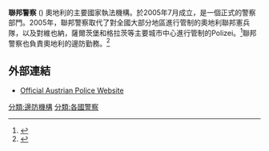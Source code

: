 {{Infobox law enforcement agency
| agencyname      = 聯邦警察
| nativename      = {{small|Bundespolizei}}
| nativenamea     = 
| nativenamer     = 
| commonname      = 
| abbreviation    = 
| fictional       = 
| patch           = 
| patchcaption    = 
| logo            = Logo Polizei (Austria).svg
| logocaption     = 聯邦警察標誌
| badge           = 
| badgecaption    = 
| flag            = 
| flagcaption     = 
| imagesize       = 
| motto           = 
| mottotranslated = 
| formed          = 2005年7月1日
| formedmonthday  = 
| formedyear      = 
| preceding1      = 
<!-- (...up to 6...) -->
| dissolved       = 
| superseding     = 
| employees       = 23,000
| volunteers      = 
| budget          = 
| legalpersonality = 
| country         = 奧地利
| countryabbr     = 
| national        = 
| federal         = 是
| international   = <!--NNN or {{collapsible list |title=NNN |[[country1|country1]] . . |[[countryNNN|countryNNN]]}}-->
| divtype         = 
| divname         = 
| divdab          = 
| subdivtype      = 
| subdivname      = 
| subdivdab       = 
| map             = 
| mapcaption      = 
| dmap            = 
| sizearea        = 
| sizepopulation  = 
| legaljuris      = 
| governingbody   = [[Directorate_General_for_Public_Security|Directorate General for Public Security]] 
| governingbodyscnd = 
| constitution1   = 
<!-- (...up to 6...) -->
| police          = yes
| local           = 
| military        = 
| paramilitary    = 
| provost         = 
| gendarmerie     = 
| religious       = 
| speciality1     = 
<!-- (...up to 6...) -->
| secret          = 
| overviewtype    = 
| overviewbody    = 
| headquarters    = Vienna
| hqlocmap        = 
| hqlocmapborder  = 
| hqlocmapwidth   = 
| hqlocmapheight  = 
| hqlocleft       = 
| hqloctop        = 
| hqlocmappoptitle = 
| sworntype       = 
| sworn           = 
| unsworntype     = 
| unsworn         = 
| multinational   = <!--NNN or {{collapsible list |title=NNN |[[country1|country1]] . . |[[countryNNN|countryNNN]]}}-->
| electeetype     = [[Directorate_General_for_Public_Security|Director General]]
| minister1name   = [[Michaela_Kardeis|Michaela Kardeis]]
| minister1pfo    = 
<!-- (...up to 6...) -->
| chief1name      = 
| chief1position  = 
<!-- (...up to 6...) -->
| parentagency    = [[Ministry_of_the_Interior_(Austria)|Ministry of the Interior]]
| child1agency    = 
<!-- (...up to 6...) -->
| unittype        = 
| unitname        = <!--NNN or {{collapsible list |title=NNN |[[Unit1|Unit1]] . . |[[UnitNNN|UnitNNN]]}}-->
| officetype      = 
| officename      = <!--NNN or {{collapsible list |title=NNN |[[Office1|Office1]] . . |[[OfficeNNN|OfficeNNN]]}}-->
| provideragency  = 
| uniformedas     = 
| stationtype     = 
| stations        = 1000+
| airbases        = <!--NNN or {{collapsible list |title=NNN |[[Airbase1|Airbase1]] . . |[[AirbaseNNN|AirbaseNNN]]}}-->
| lockuptype      = 
| lockups         = <!--NNN or {{collapsible list |title=NNN |[[Lockup1|Lockup1]] . . |[[LockupNNN|LockupNNN]]}}-->
| vehicle1type    = 
| vehicles1       = <!--NNN or {{collapsible list |title=NNN |[[Vehicle1|Vehicle1]] . . |[[VehicleNNN|VehicleNNN]]}}-->
<!-- (...up to 3...) -->
| boat1type       = 
| boats1          = <!--NNN or {{collapsible list |title=NNN |[[Boat1|Boat1]] . . |[[BoatNNN|BoatNNN]]}}-->
<!-- (...up to 3...) -->
| aircraft1type   = 
| aircraft1       = <!--NNN or {{collapsible list |title=NNN |[[Aircraft1|Aircraft1]] . . |[[AircraftNNN|AircraftNNN]]}}-->
<!-- (...up to 3...) -->
| animal1type     = 
| animals1        = <!--NNN or {{collapsible list |title=NNN |[[Animal1|Animal1]] . . |[[AnimalNNN|AnimalNNN]]}}-->
<!-- (...up to 3...) -->
| person1name     = 
| person1reason   = 
| person1type     = 
<!-- (...up to 6...) -->
| programme1      = 
<!-- (...up to 6...) -->
| activity1name   = 
<!-- (...up to 6...) -->
| activitytype    = 
| anniversary1    = 
<!-- (...up to 6...) -->
| award1          = 
<!-- (...up to 6...) -->
| website         = [https://www.bmi.gv.at/202/start.aspx bmi.gv.at]
| footnotes       = 
| reference       = 
}}

'''聯邦警察''' ({{lang-de|Bundespolizei}}) 奧地利的主要國家執法機構。於2005年7月成立，是一個正式的警察部門。2005年，聯邦警察取代了對全國大部分地區進行管制的奧地利聯邦憲兵隊，以及對維也納，薩爾茨堡和格拉茨等主要城市中心進行管制的Polizei。<ref name=osce>{{cite web|url=http://polis.osce.org/countries/details?item_id=9|title=OSCE Policing Profile for the Austrian BundesPolizei|publisher=OSCE POLIS|access-date=2008-03-30|archive-url=https://web.archive.org/web/20140313122212/http://polis.osce.org/countries/details?item_id=9|archive-date=2014-03-13|url-status=dead}}</ref>聯邦警察也負責奧地利的邊防勤務。<ref>{{cite web|url=http://ec.europa.eu/home-affairs/doc_centre/borders/docs/List%20of%20national%20services%20responsible%20for%20border%20control.pdf|title=List of national services responsible for border control}}</ref> 

== 外部連結 ==
* [https://web.archive.org/web/20070513041141/http://www.bundespolizei.gv.at/lpk/ Official Austrian Police Website]



[[分類:邊防機構|分類:邊防機構]]
[[分類:各國警察|分類:各國警察]]